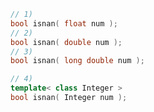 ```cpp
// 1)
bool isnan( float num );
// 2)
bool isnan( double num );
// 3)
bool isnan( long double num );
```
```cpp title="Additional Overloads"
// 4)
template< class Integer >
bool isnan( Integer num );
```